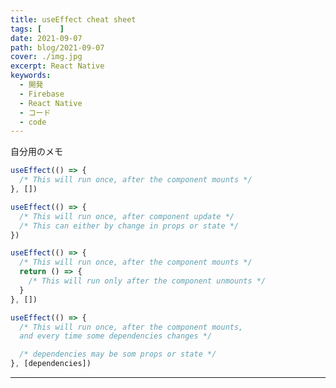 ```yaml
---
title: useEffect cheat sheet
tags: [    ]
date: 2021-09-07
path: blog/2021-09-07
cover: ./img.jpg
excerpt: React Native
keywords:
  - 開発
  - Firebase
  - React Native
  - コード
  - code
---
```


自分用のメモ

```javascript
useEffect(() => {
  /* This will run once, after the component mounts */
}, [])
```

```javascript
useEffect(() => {
  /* This will run once, after component update */
  /* This can either by change in props or state */
})
```

```javascript
useEffect(() => {
  /* This will run once, after the component mounts */
  return () => {
    /* This will run only after the component unmounts */
  }
}, [])
```

```javascript
useEffect(() => {
  /* This will run once, after the component mounts,
  and every time some dependencies changes */

  /* dependencies may be som props or state */
}, [dependencies])
```

---